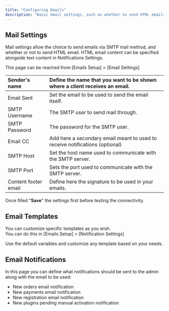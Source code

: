 ```yaml
---
title: "Configuring Emails"
description: "Basic email settings, such as whether to send HTML emails or use SMTP, email templates, and email signatures"
---
```


## Mail Settings

Mail settings allow the choice to send emails via SMTP mail method, and whether or not to send HTML email. HTML email content can be specified alongside text content in Notifications Settings.

This page can be reached from [Emails Setup] \> [Email Settings]

| Sender's name        | Define the name that you want to be shown where a client receives an email.  |
| :------------------- | :--------------------------------------------------------------------------- |
| Email Sent           | Set the email to be used to send the email itself.                           |
| SMTP Username        | The SMTP user to send mail through.                                          |
| SMTP Password        | The password for the SMTP user.                                              |
| Email CC             | Add here a secondary email meant to used to receive notifications (optional) |
| SMTP Host            | Set the host name used to communicate with the SMTP server.                  |
| SMTP Port            | Sets the port used to communicate with the SMTP server.                      |
| Content footer email | Define here the signature to be used in your emails.                         |

Once filled "**Save**" the settings first before testing the connectivity.

## Email Templates

You can customize specific templates as you wish.\
You can do this in [Emails Setup] \> [Notification Settings]

Use the default variables and customize any template based on your needs.

## Email Notifications

In this page you can define what notifications should be sent to the admin along with the email to be used:

- New orders email notification
- New payments email notification
- New registration email notification
- New plugins pending manual activation notification